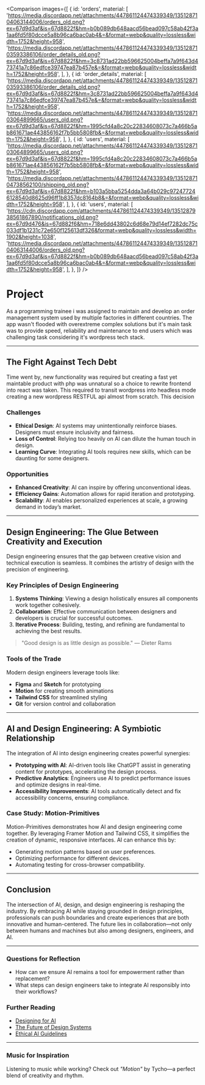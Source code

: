 <Cover
  src="https://www.seekbetter.eu/web/image/website/1/logo/seekbetter.eu?unique=7a62682"
  alt="Seekbetter compnany logo"
  caption="seekbetter.eu"
/>

<Comparison
  images={[
    {
      id: 'orders',
      material: [
        'https://media.discordapp.net/attachments/447861124474339349/1351287104063144006/orders_old.png?ex=67d9d3af&is=67d8822f&hm=b0b089db648aacd56bead097c58ab42f3a1aa6fd5f80dcce5a8b96ca6bac0ab4&=&format=webp&quality=lossless&width=1752&height=958',
        'https://media.discordapp.net/attachments/447861124474339349/1351287103593386106/order_details_old.png?ex=67d9d3af&is=67d8822f&hm=3c8731ad22bb596625004beffa7a9f643d473741a7c86edfce39747ea87b457e&=&format=webp&quality=lossless&width=1752&height=958',
      ],
    },
    {
      id: 'order_details',
      material: [
        'https://media.discordapp.net/attachments/447861124474339349/1351287103593386106/order_details_old.png?ex=67d9d3af&is=67d8822f&hm=3c8731ad22bb596625004beffa7a9f643d473741a7c86edfce39747ea87b457e&=&format=webp&quality=lossless&width=1752&height=958',
        'https://media.discordapp.net/attachments/447861124474339349/1351287103064899665/users_old.png?ex=67d9d3af&is=67d8822f&hm=1995cfd4a8c20c22834608073c7a466b5ab861671ae443856162f7b5bb5808fb&=&format=webp&quality=lossless&width=1752&height=958',
      ],
    },
    {
      id: 'users',
      material: [
        'https://media.discordapp.net/attachments/447861124474339349/1351287103064899665/users_old.png?ex=67d9d3af&is=67d8822f&hm=1995cfd4a8c20c22834608073c7a466b5ab861671ae443856162f7b5bb5808fb&=&format=webp&quality=lossless&width=1752&height=958',
        'https://media.discordapp.net/attachments/447861124474339349/1351287104738562100/shipping_old.png?ex=67d9d3af&is=67d8822f&hm=b103a5bba5254dda3a64b029c972477246128540d8625d96ff1b8357dc8164b8&=&format=webp&quality=lossless&width=1752&height=958',
      ],
    },
    {
      id: 'users',
      material: [
        'https://cdn.discordapp.com/attachments/447861124474339349/1351287938561867890/notifications_old.png?ex=67d9d476&is=67d882f6&hm=718e6dd43802c6d68e79d14ef7282dc75c033df1b1231c72e650f125613df326&format=webp&quality=lossless&width=1902&height=1038',
        'https://media.discordapp.net/attachments/447861124474339349/1351287104063144006/orders_old.png?ex=67d9d3af&is=67d8822f&hm=b0b089db648aacd56bead097c58ab42f3a1aa6fd5f80dcce5a8b96ca6bac0ab4&=&format=webp&quality=lossless&width=1752&height=958',
      ],
    },
  ]}
/>

# Project

As a programming trainee i was assigned to maintain and develop an order management system used by multiple factories in different countries. The app wasn't flooded with overextreme complex solutions but it's main task was to provide speed, reliability and maintenance to end users which was challenging task considering it's wordpress tech stack.

---

## The Fight Against Tech Debt

Time went by, new functionality was required but creating a fast yet maintable product with php was unnatural so a choice to rewrite frontend into react was taken. This required to transit wordpress into headless mode creating a new wordpress RESTFUL api almost from scratch. This decision

### Challenges

- **Ethical Design**: AI systems may unintentionally reinforce biases. Designers must ensure inclusivity and fairness.
- **Loss of Control**: Relying too heavily on AI can dilute the human touch in design.
- **Learning Curve**: Integrating AI tools requires new skills, which can be daunting for some designers.

### Opportunities

- **Enhanced Creativity**: AI can inspire by offering unconventional ideas.
- **Efficiency Gains**: Automation allows for rapid iteration and prototyping.
- **Scalability**: AI enables personalized experiences at scale, a growing demand in today’s market.

---

## Design Engineering: The Glue Between Creativity and Execution

Design engineering ensures that the gap between creative vision and technical execution is seamless. It combines the artistry of design with the precision of engineering.

### Key Principles of Design Engineering

1. **Systems Thinking**: Viewing a design holistically ensures all components work together cohesively.
2. **Collaboration**: Effective communication between designers and developers is crucial for successful outcomes.
3. **Iterative Process**: Building, testing, and refining are fundamental to achieving the best results.

> "Good design is as little design as possible." — Dieter Rams

### Tools of the Trade

Modern design engineers leverage tools like:

- **Figma** and **Sketch** for prototyping
- **Motion** for creating smooth animations
- **Tailwind CSS** for streamlined styling
- **Git** for version control and collaboration

---

## AI and Design Engineering: A Symbiotic Relationship

The integration of AI into design engineering creates powerful synergies:

- **Prototyping with AI**: AI-driven tools like ChatGPT assist in generating content for prototypes, accelerating the design process.
- **Predictive Analytics**: Engineers use AI to predict performance issues and optimize designs in real-time.
- **Accessibility Improvements**: AI tools automatically detect and fix accessibility concerns, ensuring compliance.

### Case Study: Motion-Primitives

Motion-Primitives demonstrates how AI and design engineering come together. By leveraging Framer Motion and Tailwind CSS, it simplifies the creation of dynamic, responsive interfaces. AI can enhance this by:

- Generating motion patterns based on user preferences.
- Optimizing performance for different devices.
- Automating testing for cross-browser compatibility.

---

## Conclusion

The intersection of AI, design, and design engineering is reshaping the industry. By embracing AI while staying grounded in design principles, professionals can push boundaries and create experiences that are both innovative and human-centered. The future lies in collaboration—not only between humans and machines but also among designers, engineers, and AI.

---

### Questions for Reflection

- How can we ensure AI remains a tool for empowerment rather than replacement?
- What steps can design engineers take to integrate AI responsibly into their workflows?

### Further Reading

- [Designing for AI](https://example.com/designing-for-ai)
- [The Future of Design Systems](https://example.com/future-design-systems)
- [Ethical AI Guidelines](https://example.com/ethical-ai)

---

### Music for Inspiration

Listening to music while working? Check out _"Motion"_ by Tycho—a perfect blend of creativity and rhythm.
